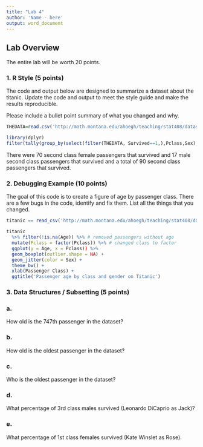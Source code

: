 ```yaml
---
title: "Lab 4"
author: 'Name - here'
output: word_document
---
```


## Lab Overview

The entire lab will be worth 20 points. 


### 1. R Style (5 points)
The code and output below are designed to summarize a dataset about the titanic. Update the code and output to meet the style guide and make the results reproducible.

Please include a bullet point summary of what you changed and why. 

```r
THEDATA=read.csv('http://math.montana.edu/ahoegh/teaching/stat408/datasets/titanic.csv')

library(dplyr)
filter(tally(group_by(select(filter(THEDATA, Survived==1,),Pclass,Sex),Pclass,Sex)), !Pclass %in% c(1,3))

```


There were 70 second class female passengers that survived and  17 male second class passengers that survived and a total of 90 second class passengers that survived.


### 2. Debugging Example (10 points)

The goal of this code is to create a figure of age by passenger class. There are a few bugs in the code, identify and fix them. List all the things that you changed.

```r
titanic == read_csv('http://math.montana.edu/ahoegh/teaching/stat408/datasets/titanic.csv')

titanic 
  %>% filter(!is.na(Age)) %>% # removed passengers without age
  mutate(Pclass = factor(Pclass)) %>% # changed class to factor
  ggplot(y = Age, x = Pclass)) %>%
  geom_boxplot(outlier.shape = NA) +
  geom_jitter(color = Sex) +
  theme_bw() + 
  xlab(Passenger Class) +
  ggtitle('Passenger age by class and gender on Titanic')
```


### 3. Data Structures / Subsetting (5 points)

### a. 
How old is the 747th passenger in the dataset?

### b. 
How old is the oldest passenger in the dataset?

### c.

Who is the oldest passenger in the dataset?


### d. 
What percentage of 3rd class males survived (Leonardo DiCaprio as Jack)?


### e. 
What percentage of 1st class females survived (Kate Winslet as Rose).
